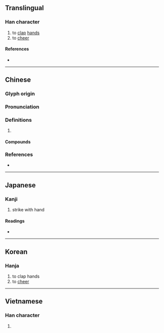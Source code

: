 {{also|拚}}
{{character info/new}}
==Translingual==

===Han character===
{{Han char|rn=64|rad=手|as=04|sn=7|four=50030|canj=QYY|ids=⿰扌卞}}

# to [[clap]] [[hand]]s
# to [[cheer]]

====References====
* {{Han ref|kx=0420.070|dkj=11860|dj=0767.080|hdz=31843.020|uh=6283|ud=25219|bh=CAE7|bd=51943}}

----

==Chinese==
{{zh-forms}}

===Glyph origin===
{{Han etym}}

===Pronunciation===
{{zh-pron
|m=biàn
|c=bin6
|mc=y
|oc=y
|cat=
}}

===Definitions===
{{zh-hanzi}}

# {{rfdef|zh}}

====Compounds====
{{zh-der|喜躍抃舞|抃悅|抃踴|抃掌|歡抃|抃手|抃風舞潤|抃舞|抃笑|欣抃|雷抃|鼇抃}}

===References===
* {{R:twedu|B01253}}

----

==Japanese==

===Kanji===
{{ja-kanji|grade=|rs=手04}}

# strike with hand

====Readings====
* {{ja-readings|on=[[べん]] (ben)|kun=[[うつ]] (utsu)}}

----

==Korean==

===Hanja===
{{ko-hanja|hangeul=변|eumhun=|rv=byeon|mr=pyŏn|y=pyen}}

# to clap hands
# to [[cheer]]

----

==Vietnamese==

===Han character===
{{vi-readings|rs=手04|hanviet=bện}}

# {{defn|lang=vi|sort=手04}}